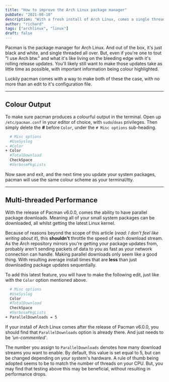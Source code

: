 ```yaml
---
title: "How to improve the Arch Linux package manager"
pubDate: "2021-08-10"
description: "With a fresh install of Arch Linux, comes a single threaded, colourless looking package manager. Learn how to make the two small changes necessary to correct this."
author: "richard"
tags: ["archlinux", "linux"]
draft: false
---
```


Pacman is the package manager for Arch Linux. And out of the box, it's just black and white, and single threaded all over. But, even if you're one to tout "I use Arch btw." and what it's like living on the bleeding edge with it's rolling release updates. You'll likely still want to make those updates take as little time as possible, with important information being colour highlighted.

Luckily pacman comes with a way to make both of these the case, with no more than an edit to it's configuration file.

---

## Colour Output

To make sure pacman produces a colourful output in the terminal. Open up `/etc/pacman.conf` in your editor of choice, with `sudo`/`doas` privileges. Then simply delete the **_#_** before `Color`, under the `# Misc options` sub-heading.

```sh
  # Misc options
  #UseSyslog
- #Color
+ Color
  #TotalDownload
  CheckSpace
  #VerbosePkgLists
```

Now save and exit, and the next time you update your system packages, pacman will use the same colour scheme as your terminal/tty.

---

## Multi-threaded Performance

With the release of Pacman v6.0.0, comes the ability to have parallel package downloads. Meaning all of your small system packages can be downloaded, all whilst getting the latest Linux kernel.

Because of reasons beyond the scope of this article (_read: I don't feel like writing about it_), this **shouldn't** throttle the speed of each download stream. As the Arch repository mirrors you're getting your package updates from, probably aren't sending packets of data to you as fast as your network connection can handle. Making parallel downloads only seem like a good thing. With resulting average install times that are **less** than just downloading package updates sequentially.

To add this latest feature, you will have to make the following edit, just like with the `Color` option mentioned above.

```sh
  # Misc options
  #UseSyslog
  Color
  #TotalDownload
  CheckSpace
  #VerbosePkgLists
+ ParallelDownloads = 5
```

If your install of Arch Linux comes after the release of Pacman v6.0.0, you should find that `ParallelDownloads` option is already there. And just needs to be _'un-commented'_.

The number you assign to `ParallelDownloads` denotes how many download streams you want to enable. By default, this value is set equal to 5, but can be changed depending on your system's hardware. A rule of thumb being adopted seems to be to match the number of threads on your CPU. But, you may find that testing above this may be beneficial, without resulting in performance drops.
